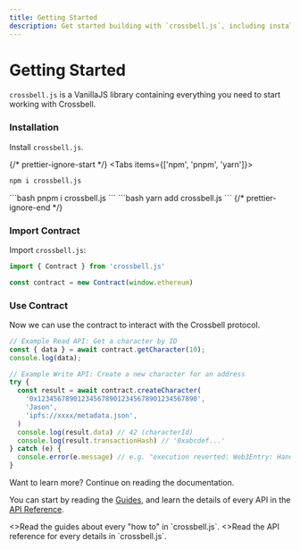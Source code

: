 ```yaml
---
title: Getting Started
description: Get started building with `crossbell.js`, including installation, importing contracts, and using the contract to interact with the Crossbell protocol.
---
```


# Getting Started

`crossbell.js` is a VanillaJS library containing everything you need to start working with Crossbell.


<Steps>

### Installation

Install `crossbell.js`.

{/* prettier-ignore-start */}
<Tabs items={['npm', 'pnpm', 'yarn']}>
  <Tab>
```bash
npm i crossbell.js
```
  </Tab>
  <Tab>
```bash
pnpm i crossbell.js
```
  </Tab>
  <Tab>
```bash
yarn add crossbell.js
```
  </Tab>
</Tabs>
{/* prettier-ignore-end */}

### Import Contract

Import `crossbell.js`:

```ts
import { Contract } from 'crossbell.js'

const contract = new Contract(window.ethereum)
```

### Use Contract

Now we can use the contract to interact with the Crossbell protocol.

```ts {2}
// Example Read API: Get a character by ID
const { data } = await contract.getCharacter(10);
console.log(data);
```

```ts {3}
// Example Write API: Create a new character for an address
try {
  const result = await contract.createCharacter(
    '0x1234567890123456789012345678901234567890',
    'Jason',
    'ipfs://xxxx/metadata.json',
  )
  console.log(result.data) // 42 (characterId)
  console.log(result.transactionHash) // '0xabcdef...'
} catch (e) {
  console.error(e.message) // e.g. "execution reverted: Web3Entry: HandleExists"
}
```
</Steps>

Want to learn more? Continue on reading the documentation.

You can start by reading the [Guides](/sdk/js/guides/wallet), and learn the details of every API in the [API Reference](/sdk/js/contract).


<Cards num={2}>
  <Card
    arrow
    icon="🎓"
    title="Guides"
    href="/sdk/js/guides/wallet">
    <>Read the guides about every "how to" in `crossbell.js`.</>
  </Card>
  <Card
    arrow
    icon="📚"
    title="API Reference"
    href="/sdk/js/contract">
    <>Read the API reference for every details in `crossbell.js`.</>
  </Card>
</Cards>
